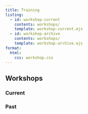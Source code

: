 ```yaml
---
title: Training 
listing: 
  - id: workshop-current
    contents: workshops/
    template: workshop-current.ejs
  - id: workshop-archive
    contents: workshops/
    template: workshop-archive.ejs
format:
  html:
    css: workshop.css
---
```


## Workshops

### Current

::: {#workshop-current}

:::

### Past

::: {#workshop-archive}

:::